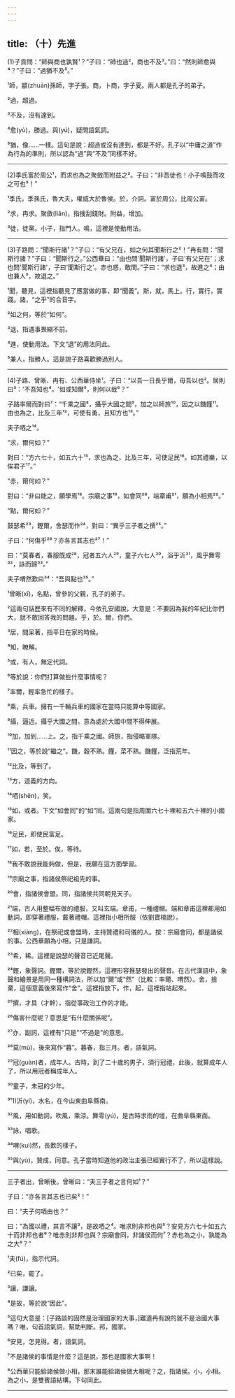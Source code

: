 ```yaml
---
---
---
```

title: （十）先進
---




(1)子貢問：“師與商也孰賢¹？”子曰：“師也過²，商也不及³。”曰：“然則師愈與⁴？”子曰：“過猶不及⁵。”

¹師，顓(zhuān)孫師，字子張。商，卜商，字子夏。兩人都是孔子的弟子。

²過，超過。

³不及，沒有達到。

⁴愈(yù)，勝過。與(yú)，疑問語氣詞。

⁵猶，像……一樣。這句是說：超過或沒有達到，都是不好。孔子以“中庸之道”作為行為的準則，所以認為“過”與“不及”同樣不好。



--------------------

(2)季氏富於周公¹，而求也為之聚斂而附益之²。子曰：“非吾徒也！小子鳴鼓而攻之可也³！”

¹季氏，季孫氏，魯大夫，權威大於魯侯。於，介詞。富於周公，比周公富。

²求，冉求。聚斂(liǎn)，指搜刮錢財。附益，增加。

³徒，徒黨。小子，指門人。鳴，這裡是使動用法。



--------------------

(3)子路問：“聞斯行諸¹？”子曰：“有父兄在，如之何其聞斯行之²！”冉有問：“聞斯行諸？”子曰：“聞斯行之。”公西華曰：“由也問'聞斯行諸'，子曰'有父兄在'；求也問'聞斯行諸'，子曰'聞斯行之'。赤也惑，敢問。”子曰：“求也退³，故進之⁴；由也兼人⁵，故退之。”

¹聞，聽見，這裡指聽見了應當做的事，即“聞義”。斯，就，馬上。行，實行，實踐。諸，“之乎”的合音字。

²如之何，等於“如何”。

³退，指遇事畏縮不前。

⁴進，使動用法。下文“退”的用法同此。

⁵兼人，指勝人。這是說子路喜歡勝過別人。



--------------------

(4)子路、曾晰、冉有、公西華侍坐¹。子曰：“以吾一日長乎爾，毋吾以也²。居則曰³：'不吾知也⁴。'如或知爾⁵，則何以哉⁶？”

子路率爾而對曰⁷：“千乘之國⁸，攝乎大國之間⁹，加之以師旅¹⁰，因之以饑饉¹¹。由也為之，比及三年¹²，可使有勇，且知方也¹³。”

夫子哂之¹⁴。

“求，爾何如？”

對曰：“方六七十，如五六十¹⁵，求也為之，比及三年，可使足民¹⁶。如其禮樂，以俟君子¹⁷。”

“赤，爾何如？”

對曰：“非曰能之，願學焉¹⁸。宗廟之事¹⁹，如會同²⁰，端章甫²¹，願為小相焉²²。”

“點，爾何如？”

鼓瑟希²³，鏗爾，舍瑟而作²⁴，對曰：“異乎三子者之撰²⁵。”

子曰：“何傷乎²⁶？亦各言其志也²⁷！”

曰：“莫春者，春服既成²⁸，冠者五六人²⁹，童子六七人³⁰，浴乎沂³¹，風乎舞雩³²，詠而歸³³。”

夫子喟然歎曰³⁴：“吾與點也³⁵。”

¹曾晰(xī)，名點，曾參的父親，孔子的弟子。

²這兩句話歷來有不同的解釋，今依孔安國說，大意是：不要因為我的年紀比你們大，就不敢回答我的問題。乎，於。爾，你們。

³居，間呆著，指平日在家的時候。

⁴知，瞭解。

⁵或，有人，無定代詞。

⁶等於說：你們打算做些什麼事情呢？

⁷率爾，輕率急忙的樣子。

⁸乘，兵車。擁有一千輛兵車的國家在當時只能算中等國家。

⁹攝，逼近。攝乎大國之間，意為處於大國中間不得伸展。

¹⁰加，加到……上。之，指千乘之國。師旅，指侵略軍隊。

¹¹因之，等於說“繼之”。饑，穀不熟。饉，菜不熟。饑饉，泛指荒年。

¹²比及，等到了。

¹³方，道義的方向。

¹⁴哂(shěn)，笑。

¹⁵如，或者。下文“如會同”的“如”同。這兩句是指周圍六七十裡和五六十裡的小國家。

¹⁶足民，即使民富足。

¹⁷如，若，至於。俟，等待。

¹⁸我不敢說我能夠做，但是，我願在這方面學習。

¹⁹宗廟之事，指諸侯祭祀祖先的事。

²⁰會，指諸侯會盟。同，指諸侯共同朝見天子。

²¹端，古人用整幅布做的禮服，又叫玄端。章甫，一種禮帽。端和章甫這裡都用如動詞，即穿著禮服，戴著禮帽。這裡指小相所服（依劉寶楠說）。

²²相(xiàng)，在祭祀或會盟時，主持贊禮和司儀的人。按：宗廟會同，都是諸侯的事。公西華願為小相，只是謙詞。

²³希，稀。這裡是說瑟的聲音已近尾聲。

²⁴鏗，象聲詞。鏗爾，等於說鏗然，這裡形容推瑟發出的聲音。在古代漢語中，象聲和繪景是用同一種構詞法，所以加“爾”或“然”（比較：率爾、喟然）。舍，捨棄，這個意義後來寫作“舍”。這裡指放下。作，起，這裡指站起來。

²⁵撰，才具（才幹），指從事政治工作的才能。

²⁶傷害什麼呢？意思是“有什麼關係呢”。

²⁷亦，副詞，這裡有“只是”“不過是”的意思。

²⁸莫(mù)，後來寫作“暮”。暮春，指三月。者，語氣詞。

²⁹冠(guàn)者，成年人。古時，到了二十歲的男子，須行冠禮，此後，就算成年人了，所以用冠者稱成年人。

³⁰童子，未冠的少年。

³¹1)沂(yí)，水名，在今山東曲阜縣南。

³²風，用如動詞，吹風，乘涼。舞雩(yú)，是古時求雨的壇，在曲阜縣東面。

³³詠，唱歌。

³⁴喟(kuì)然，長歎的樣子。

³⁵與(yù)，贊成，同意。孔子當時知道他的政治主張已經實行不了，所以這樣說。



--------------------

三子者出，曾晰後。曾晰曰：“夫三子者之言何如¹？”

子曰：“亦各言其志也已矣²！”

曰：“夫子何哂由也？”

曰：“為國以禮，其言不讓³，是故哂之⁴。唯求則非邦也與⁵？安見方六七十如五六十而非邦也者⁶？唯赤則非邦也與？宗廟會同，非諸侯而何⁷？赤也為之小，孰能為之大⁸？”

¹夫(fú)，指示代詞。

²已矣，罷了。

³讓，謙讓。

⁴是故，等於說“因此”。

⁵這句大意是：[子路談的固然是治理國家的大事，]難道冉有說的就不是治國大事嗎？唯，句首語氣詞，幫助判斷。邦，國家。

⁶安見，怎見得。者，語氣詞。

⁷不是諸侯的事情是什麼？這是說，那也是國家大事啊！

⁸公西華只能給諸侯做小相，那末誰能給諸侯做大相呢？之，指諸侯。小，小相。為之小，是雙賓語結構，下句同此。






--------------------